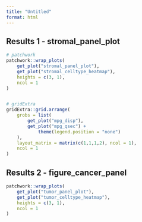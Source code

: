 ```yaml
---
title: "Untitled"
format: html
---
```

## Results 1 - stromal_panel_plot
```r
# patchwork
patchwork::wrap_plots(
    get_plot("stromal_panel_plot"),
    get_plot("stromal_celltype_heatmap"),
    heights = c(3, 1),
    ncol = 1
)


# gridExtra
gridExtra::grid.arrange(
    grobs = list(
        get_plot("mpg_disp"),
        get_plot("mpg_qsec") +
            theme(legend.position = "none")
    ),
    layout_matrix = matrix(c(1,1,1,2), ncol = 1),
    ncol = 1
)

```

## Results 2 - figure_cancer_panel
```r
patchwork::wrap_plots(
    get_plot("tumor_panel_plot"),
    get_plot("tumor_celltype_heatmap"),
    heights = c(3, 1),
    ncol = 1
)

```